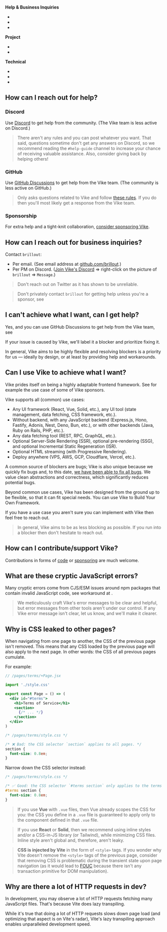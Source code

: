 
**Help & Business Inquiries**

- <Link href="#how-can-i-reach-out-for-help" doNotInferSectionTitle />
- <Link href="#how-can-i-reach-out-for-business-inquiries" doNotInferSectionTitle />
- <Link href="#i-can-t-achieve-what-i-want-can-i-get-help" doNotInferSectionTitle />

**Project**

- <Link href="#can-i-use-vike-to-achieve-what-i-want" doNotInferSectionTitle />
- <Link href="#how-can-i-contribute-support-vike" doNotInferSectionTitle />

**Technical**

- <Link href="#what-are-these-cryptic-javascript-errors" doNotInferSectionTitle />
- <Link href="#why-is-css-leaked-to-other-pages" doNotInferSectionTitle />
- <Link href="#why-are-there-a-lot-of-http-requests-in-dev" doNotInferSectionTitle />


## How can I reach out for help?

### Discord

Use <a href={projectInfo.discordInvite}>Discord</a> to get help from the community. (The Vike team is less active on Discord.)

> There aren't any rules and you can post whatever you want. That said, questions sometime don't get any answers on Discord, so we recommend reading the `#help-guide` channel to increase your chance of receiving valuable assistance. Also, consider giving back by helping others!

### GitHub

Use <a href={projectInfo.githubDiscussions}>GitHub Discussions</a> to get help from the Vike team. (The community is less active on GitHub.)

> Only asks questions related to Vike and follow [these rules](https://brillout.github.io/rules/). If you do then you'll most likely get a response from the Vike team.

### Sponsorship

For extra help and a tight-knit collaboration, [consider sponsoring Vike](https://github.com/vikejs/vike/issues/1350).


## How can I reach out for business inquiries?

Contact `brillout`:
 - Per email. (See email address at [github.com/brillout](https://github.com/brillout).)
 - Per PM on Discord. ([Join Vike's Discord](https://discord.com/invite/hfHhnJyVg8) => right-click on the picture of `brillout` => `Message`.)

> Don't reach out on Twitter as it has shown to be unreliable.

> Don't privately contact `brillout` for getting help unless you're a sponsor, see <Link href="#how-can-i-reach-out-for-help" doNotInferSectionTitle />


## I can't achieve what I want, can I get help?

Yes, and you can use GitHub Discussions to get help from the Vike team, see <Link href="#how-can-i-reach-out-for-help" doNotInferSectionTitle />

If your issue is caused by Vike, we'll label it a blocker and prioritize fixing it.

In general, Vike <Link href="#can-i-use-vike-to-achieve-what-i-want">aims to be highly flexible</Link> and resolving blockers is a priority for us — ideally by design, or at least by providing help and workarounds.



## Can I use Vike to achieve what I want?

Vike prides itself on being a highly adaptable frontend framework. See for example the <Link href="/use-cases">use case of some of Vike sponsors</Link>.

Vike supports all (common) use cases:
 - <Link href="/ui-frameworks">Any UI framework</Link> (React, Vue, Solid, etc.), <Link href="/integration">any UI tool</Link> (state management, data fetching, CSS framework, etc.).
 - <Link href="/pre-rendering#should-i-pre-render">Without backend</Link>, with <Link href="/server">any JavaScript backend</Link> (Express.js, Hono, Fastify, Adonis, Nest, Deno, Bun, etc.), or <Link href="/integration#non-javascript-backend" doNotInferSectionTitle>with other backends</Link> (Java, Ruby on Rails, PHP, etc.).
 - <Link href="/tools#data-fetching">Any data fetching tool</Link> (REST, RPC, GraphQL, etc.).
 - Optional <Link href="/ssr">Server-Side Rendering (SSR)</Link>, optional <Link href="/pre-rendering">pre-rendering (SSG)</Link>, and optional <Link href="/vercel#vite-plugin-vercel">Incremental Static Regeneration (ISR)</Link>.
 - Optional <Link href="/stream">HTML streaming</Link> (with <Link href="/streaming#progressive-rendering">Progressive Rendering</Link>).
 - <Link href="/deploy">Deploy anywhere</Link> (VPS, AWS, GCP, Cloudflare, Vercel, etc.).

A common source of blockers are bugs; Vike is also unique because we quickly fix bugs and, to this date, [we have been able to fix all bugs](https://github.com/vikejs/vike/issues?q=is%3Aissue+is%3Aopen+label%3A%22bug+%3Aboom%3A%22). We value clean abstractions and correctness, which significantly reduces potential bugs.

Beyond common use cases, Vike has been designed from the ground up to be flexible, so that it can fit special needs. You can use Vike to <Link href="/build-your-own-framework">Build Your Own Framework</Link>.

If you have a use case you aren't sure you can implement with Vike then <Link href="#how-can-i-reach-out-for-help">feel free to reach out</Link>.

> In general, Vike aims to be as less blocking as possible. If you run into a blocker then <Link href="#i-can-t-achieve-what-i-want-can-i-get-help">don't hesitate to reach out</Link>.



## How can I contribute/support Vike?

Contributions in forms of [code](https://github.com/vikejs/vike/issues/1349) or [sponsoring](https://github.com/vikejs/vike/issues/1350) are much welcome.


## What are these cryptic JavaScript errors?

Many cryptic errors come from CJS/ESM issues around npm packages that contain invalid JavaScript code, see workaround at <Link href="/broken-npm-package" />.

> We meticulously craft Vike's error messages to be clear and helpful, but error messages from other tools aren't under our control. If any Vike error message isn't clear, let us know, and we'll make it clearer.


## Why is CSS leaked to other pages?

When navigating from one page to another, the CSS of the previous page isn't removed. This means that any CSS loaded by the previous page will also apply to the next page. In other words: the CSS of all previous pages cumulate.

For example:

```jsx
// /pages/terms/+Page.jsx

import './style.css'

export const Page = () => (
  <div id="#terms">
    <h1>Terms of Service</h1>
    <section>
      {/* ... */}
    </section>
  </div>
)
```

```css
/* /pages/terms/style.css */

/* ❌ Bad: the CSS selector `section` applies to all pages. */
section {
  font-size: 0.8em;
}
```

Narrow down the CSS selector instead:

```css
/* /pages/terms/style.css */

/* ✅ Good: the CSS selector `#terms section` only applies to the terms page. */
#terms section {
  font-size: 0.8em;
}
```

> If you use **Vue** with `.vue` files, then Vue already scopes the CSS for you: the CSS you define in a `.vue` file is guaranteed to apply only to the component defined in that `.vue` file.

> If you use **React** or **Solid**, then we recommend using inline styles and/or a CSS-in-JS library (or Tailwind), while minimizing CSS files. Inline style aren't global and, therefore, aren't leaky.

> **CSS is injected by Vite** in the form of `<style>` tags. If you wonder why Vite doesn't remove the `<style>` tags of the previous page, consider that removing CSS is problematic during the transient state upon page navigation (as it would lead to [FOUC](https://en.wikipedia.org/wiki/Flash_of_unstyled_content) because there isn't any transaction primitive for DOM manipulation).


## Why are there a lot of HTTP requests in dev?

In development, you may observe a lot of HTTP requests fetching many JavaScript files.
That's because <Link href="/lazy-transpiling">Vite does lazy transpiling</Link>.

While it's true that doing a lot of HTTP requests slows down page load (and optimizing that aspect is on Vite's radar), Vite's lazy transpiling approach enables unparalleled development speed.
